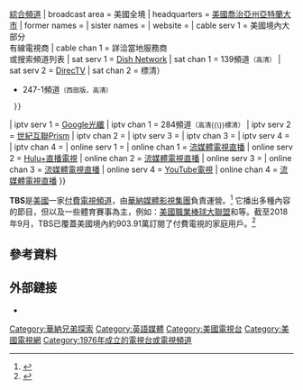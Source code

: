 {{NoteTA
|G1 = Communication
|G2 = Information Technology
}}
{{Expand English|TBS (American TV channel)|time=2021-03-16T03:27:19+00:00}}
{{About|美國的一家付費電視頻道||TBS}}
{{Infobox television channel
| name              = TBS
| logofile          = File:TBS logo 2016.svg
| logosize          = 240px
| country           = {{USA}}
| network           = [[透納廣播公司|透納電視網]]
| owner             = [[華納媒體|華納媒體影視集團]]
| launch            = {{Start date and age|1967|09|01}}
| picture format    = [[1080i|1080i]]（[[高清電視|高清電視]]）<br /><small>[[標清電視|標清電視]]源降格為[[480i|480i]][[黑邊|信箱]]畫質</small>
| language          = {{Plain list|
* [[英語|英語]]
* [[西班牙語|西班牙語]]<small>（{{Link-en|第二套音頻節目|Second audio program|副音軌}}）</small>
  }}
| slogan            = {{lang|en|''Always here for a good time''}}
| representative    = {{Plain list|
* 凱西·布洛伊斯<small>（[[總裁|總裁]]）</small>
* 布雷特·威茲<small>（[[總經理|總經理]]）</small>
* 山姆·林斯基<small>（聯席總裁）</small>
* 艾德麗安·奧里亞恩<small>（聯席總裁）</small>
  }} 
| type              = [[付費電視|付費電視]]{{\}}[[綜合頻道|綜合頻道]]
| broadcast area    = 美國全境
| headquarters      = [[美國|美國]][[喬治亞州|喬治亞州]][[亞特蘭大市|亞特蘭大市]]
| former names      = {{Plain list|
* {{lang|en|WJRJ-TV}}<small>（1967年－1970年）</small>
* {{lang|en|WTCG-TV}}<small>（1970年－1979年）</small>
* {{Nowrap|{{lang|en|SuperStation WTBS}}<small>（1979年－1987年）</small>}}
* {{lang|en|SuperStation TBS}}<small>（1987年－1989年）</small>
* {{lang|en|TBS SuperStation}}<small>（1989年－1991年）</small>
* {{lang|en|TBS}}<small>（1991年－1996年）</small>
* {{lang|en|TBS Superstation}}<small>（1996年－2005年）</small>
  }}
| sister names      = {{collapsible list 
  | title = 姊妹頻道列表
  | [[特纳电视网|TNT]]
  | {{Link-en|TruTV|TruTV}}
  | {{Link-en|AT&T體育電視網|AT&T SportsNet}}
  | [[Cinemax|Cinemax]]
  | [[有線電視新聞網|有線電視新聞網]]
  | [[HBO|HBO]]
  | [[特納經典電影頻道|特納經典電影頻道]]
  | [[卡通頻道|卡通頻道]]
  | [[Adult_Swim|Adult Swim]]
  | [[迴旋鏢_(電視頻道)|迴旋鏢]]
  | [[头条新闻_(电视网)|頭條新聞]]
  | [[CW電視網|CW電視網]]
  }}
| website           = {{URL|https://www.tbs.com/}}
| cable serv 1      = 美國境內大部分<br />有線電視商
| cable chan 1      = 詳洽當地服務商<br />或搜索頻道列表
| sat serv 1        = [[Dish_Network|Dish Network]]
| sat chan 1        = 139頻道<small>（高清）</small>
| sat serv 2        = [[DirecTV|DirecTV]]
| sat chan 2        = {{Plain list|
* 247頻道<small>（東部版，高清{{\}}標清）</small>
* 247-1頻道<small>（西部版，高清）</small>
  }}
| iptv serv 1       = [[Google光纖|Google光纖]]
| iptv chan 1       = 284頻道<small>（高清{{\}}標清）</small>
| iptv serv 2       = [[流明科技|世紀互聯Prism]]
| iptv chan 2       = {{Plain list|
* 112頻道<small>（東部版，標清）</small>
* 113頻道<small>（西部版，標清）</small>
* 1112頻道<small>（東部版，高清）</small>
* 1113頻道<small>（西部版，高清）</small>
 }}
| iptv serv 3       = {{Link-en|威訊Fios|Verizon Fios}}
| iptv chan 3       = {{Plain list|
* 52頻道<small>（標清）</small>
* 552頻道<small>（高清）</small>
 }}
| iptv serv 4       = {{Link-en|AT&T U-verse|AT&T U-verse}}
| iptv chan 4       = {{Plain list|
* 112頻道<small>（東部版，標清）</small>
* 113頻道<small>（西部版，標清）</small>
* 1112頻道<small>（東部版，高清）</small>
* 1113頻道<small>（西部版，高清）</small>
 }}
| online serv 1     = {{Link-en|AT&T電視|AT&T TV}}
| online chan 1     = [[网络电视|流媒體電視直播]]
| online serv 2     = [[Hulu|Hulu+直播電視]]
| online chan 2     = [[网络电视|流媒體電視直播]]
| online serv 3     = {{Link-en|Sling電視|Sling TV}}
| online chan 3     = [[网络电视|流媒體電視直播]]
| online serv 4     = [[YouTube_TV|YouTube電視]]
| online chan 4     = [[网络电视|流媒體電視直播]]
}}

'''TBS'''是[[美國|美國]]一家[[付费电视|付費]][[電視頻道|電視頻道]]，由[[華納媒體|華納媒體影視集團]]負責運營。<ref>{{cite web |title=WarnerMedia Organization Update |url=https://pressroom.warnermedia.com/us/media-release/warnermedia-organization-update |publisher=[[華納媒體|華納媒體]] |accessdate=2021-03-16 |archive-date=2021-05-19 |archive-url=https://web.archive.org/web/20210519181327/https://pressroom.warnermedia.com/us/media-release/warnermedia-organization-update }}</ref> 它播出多種內容的節目，但以{{Link-en|電視喜劇|Television comedy|喜劇節目}}及一些體育賽事為主，例如：[[美國職業棒球大聯盟|美國職業棒球大聯盟]]和{{Link-en|NCAA瘋狂三月 (電視節目)|NCAA March Madness (TV program)|NCAA男子籃球錦標賽}}等。截至2018年9月，TBS已覆蓋美國境內約903.91萬訂閱了付費電視的家庭用戶。<ref>{{cite web |author1=Andrew Bucholtz |title=Nielsen coverage estimates for September see gains at ESPN networks, NBCSN, and NBA TV, drops at MLBN and NFLN |url=https://awfulannouncing.com/espn/nielsen-coverage-estimates-september-espn-nbcsn-nbatv-mlbn-nfln.html |publisher=AwfulAnnouncing |accessdate=2021-03-16 |archive-date=2019-08-19 |archive-url=https://web.archive.org/web/20190819062124/https://awfulannouncing.com/espn/nielsen-coverage-estimates-september-espn-nbcsn-nbatv-mlbn-nfln.html }}</ref>

== 參考資料 ==
{{Reflist}}

== 外部鏈接 ==
* {{Official website|https://www.tbs.com/}}{{en}}

{{TBS电视节目}}
{{华纳传媒影视事业}}
{{Authority control}}
{{DEFAULTSORT:TBS}}

[[Category:華納兄弟探索|Category:華納兄弟探索]]
[[Category:英語媒體|Category:英語媒體]]
[[Category:美國電視台|Category:美國電視台]]
[[Category:美國電視網|Category:美國電視網]]
[[Category:1976年成立的電視台或電視頻道|Category:1976年成立的電視台或電視頻道]]